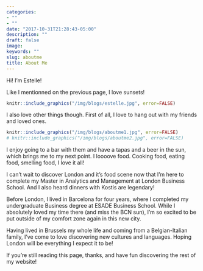 ```yaml
---
categories:
- ""
- ""
date: "2017-10-31T21:28:43-05:00"
description: ""
draft: false
image: 
keywords: ""
slug: aboutme
title: About Me
---
```


Hi! I'm Estelle!

Like I mentionned on the previous page, I love sunsets! 

```r
knitr::include_graphics("/img/blogs/estelle.jpg", error=FALSE)
```

I also love other things though. First of all, I love to hang out with my friends and loved ones.

```r
knitr::include_graphics("/img/blogs/aboutme1.jpg", error=FALSE) 
# knitr::include_graphics("/img/blogs/aboutme2.jpg", error=FALSE)
```

I enjoy going to a bar with them and have a tapas and a beer in the sun, which brings me to my next point. I loooove food. Cooking food, eating food, smelling food, I love it all! 

I can't wait to discover London and it's food scene now that I'm here to complete my Master in Analytics and Management at London Business School. And I also heard dinners with Kostis are legendary! 

Before London, I lived in Barcelona for four years, where I completed my undergraduate Business degree at ESADE Business School. While I absolutely loved my time there (and miss the BCN sun), I'm so excited to be put outside of my comfort zone again in this new city. 

Having lived in Brussels my whole life and coming from a Belgian-Italian family, I've come to love discovering new cultures and languages. Hoping London will be everything I expect it to be! 

If you're still reading this page, thanks, and have fun discovering the rest of my website!